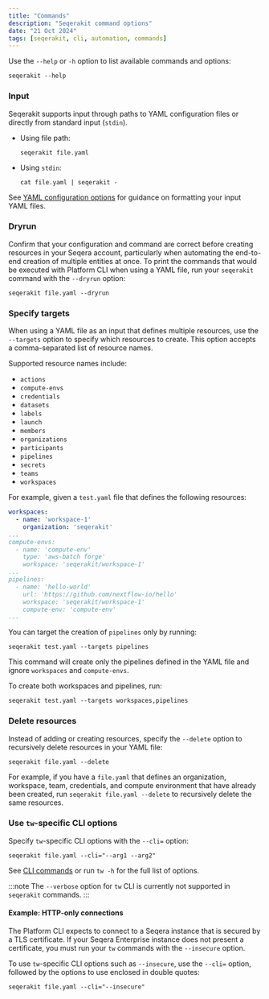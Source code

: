 ```yaml
---
title: "Commands"
description: "Seqerakit command options"
date: "21 Oct 2024"
tags: [seqerakit, cli, automation, commands]
---
```


Use the `--help` or `-h` option to list available commands and options:

```shell-session
seqerakit --help
```

### Input

Seqerakit supports input through paths to YAML configuration files or directly from standard input (`stdin`).

- Using file path:

    ```shell-session
    seqerakit file.yaml
    ```

- Using `stdin`:

    ```shell-session
    cat file.yaml | seqerakit -
    ```

See [YAML configuration options](./yaml-configuration.mdx#yaml-configuration-options) for guidance on formatting your input YAML files.

### Dryrun

Confirm that your configuration and command are correct before creating resources in your Seqera account, particularly when automating the end-to-end creation of multiple entities at once. To print the commands that would be executed with Platform CLI when using a YAML file, run your `seqerakit` command with the `--dryrun` option:

```shell-session
seqerakit file.yaml --dryrun
```

### Specify targets

When using a YAML file as an input that defines multiple resources, use the `--targets` option to specify which resources to create. This option accepts a comma-separated list of resource names. 

Supported resource names include:

- `actions`
- `compute-envs`
- `credentials`
- `datasets`
- `labels`
- `launch`
- `members`
- `organizations`
- `participants`
- `pipelines`
- `secrets`
- `teams`
- `workspaces`

For example, given a `test.yaml` file that defines the following resources:

```yaml
workspaces:
  - name: 'workspace-1'
    organization: 'seqerakit'
...
compute-envs:
  - name: 'compute-env'
    type: 'aws-batch forge'
    workspace: 'seqerakit/workspace-1'
...
pipelines:
  - name: 'hello-world'
    url: 'https://github.com/nextflow-io/hello'
    workspace: 'seqerakit/workspace-1'
    compute-env: 'compute-env'
...
```

You can target the creation of `pipelines` only by running:

```shell-session
seqerakit test.yaml --targets pipelines
```

This command will create only the pipelines defined in the YAML file and ignore `workspaces` and `compute-envs`.

To create both workspaces and pipelines, run:

```shell-session
seqerakit test.yaml --targets workspaces,pipelines
```

### Delete resources

Instead of adding or creating resources, specify the `--delete` option to recursively delete resources in your YAML file:

```shell-session
seqerakit file.yaml --delete
```

For example, if you have a `file.yaml` that defines an organization, workspace, team, credentials, and compute environment that have already been created, run `seqerakit file.yaml --delete` to recursively delete the same resources.

### Use `tw`-specific CLI options

Specify `tw`-specific CLI options with the `--cli=` option:

```shell-session
seqerakit file.yaml --cli="--arg1 --arg2"
```

See [CLI commands](../cli/commands.mdx) or run `tw -h` for the full list of options.

:::note
The `--verbose` option for `tw` CLI is currently not supported in `seqerakit` commands.
:::

#### Example: HTTP-only connections

The Platform CLI expects to connect to a Seqera instance that is secured by a TLS certificate. If your Seqera Enterprise instance does not present a certificate, you must run your `tw` commands with the `--insecure` option.

To use `tw`-specific CLI options such as `--insecure`, use the `--cli=` option, followed by the options to use enclosed in double quotes:

```shell-session
seqerakit file.yaml --cli="--insecure"
```
